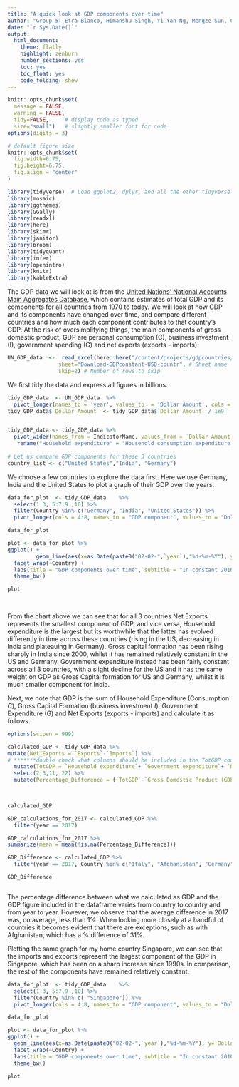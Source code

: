 ```yaml
---
title: "A quick look at GDP components over time"
author: "Group 5: Etra Bianco, Himanshu Singh, Yi Yan Ng, Mengze Sun, Christian Gonder, Vasu Dev Puri"
date: "`r Sys.Date()`"
output:
  html_document:
    theme: flatly
    highlight: zenburn
    number_sections: yes
    toc: yes
    toc_float: yes
    code_folding: show
---
```



```r
knitr::opts_chunk$set(
  message = FALSE, 
  warning = FALSE, 
  tidy=FALSE,     # display code as typed
  size="small")   # slightly smaller font for code
options(digits = 3)

# default figure size
knitr::opts_chunk$set(
  fig.width=6.75, 
  fig.height=6.75,
  fig.align = "center"
)
```


```r
library(tidyverse)  # Load ggplot2, dplyr, and all the other tidyverse packages
library(mosaic)
library(ggthemes)
library(GGally)
library(readxl)
library(here)
library(skimr)
library(janitor)
library(broom)
library(tidyquant)
library(infer)
library(openintro)
library(knitr)
library(kableExtra)
```


The GDP data we will look at is from the [United Nations' National Accounts Main Aggregates Database](https://unstats.un.org/unsd/snaama/Downloads), which contains estimates of total GDP and its components for all countries from 1970 to today. We will look at how GDP and its components have changed over time, and compare different countries and how much each component contributes to that country's GDP. At the risk of oversimplifying things, the main components of gross domestic product, GDP are personal consumption (C), business investment (I), government spending (G) and net exports (exports - imports). 


```r

UN_GDP_data  <-  read_excel(here::here("/content/projects/gdpcountries/data", "Download-GDPconstant-USD-countries.xls"), # Excel filename
                sheet="Download-GDPconstant-USD-countr", # Sheet name
                skip=2) # Number of rows to skip

```


We first tidy the data and express all figures in billions.

```r

tidy_GDP_data  <- UN_GDP_data  %>% 
  pivot_longer(names_to = 'year', values_to  = 'Dollar Amount', cols = -c('CountryID', 'Country', 'IndicatorName')) 
tidy_GDP_data$`Dollar Amount` <- tidy_GDP_data$`Dollar Amount` / 1e9


tidy_GDP_data <- tidy_GDP_data %>%
  pivot_wider(names_from = IndicatorName, values_from = `Dollar Amount`) %>%
   rename("Household expenditure" = "Household consumption expenditure (including Non-profit institutions serving households)", "Government expenditure" = "General government final consumption expenditure", "Exports" = "Exports of goods and services", "Imports" = "Imports of goods and services")
  
# Let us compare GDP components for these 3 countries
country_list <- c("United States","India", "Germany")
```


We choose a few countries to explore the data first. Here we use Germany, India and the United States to plot a graph of their GDP over the years.

```r

data_for_plot  <- tidy_GDP_data    %>% 
  select(1:3, 5:7,9 ,10) %>%
  filter(Country %in% c("Germany", "India", "United States")) %>%
  pivot_longer(cols = 4:8, names_to = "GDP component", values_to = "Dollar Amount")

data_for_plot

plot <- data_for_plot %>%
ggplot() + 
         geom_line(aes(x=as.Date(paste0("02-02-",`year`),"%d-%m-%Y"), y=`Dollar Amount`, color=`GDP component`)) + 
  facet_wrap(~Country) + 
  labs(title = "GDP components over time", subtitle = "In constant 2010 USD", color = "Components of GDP", x = "", y = "Billion US$") +
  theme_bw()

plot
         
  
```

From the chart above we can see that for all 3 countries Net Exports represents the smallest component of GDP, and vice versa, Household expenditure is the largest but its worthwhile that the latter has evolved differently in time across these countries (rising in the US, decreasing in India and plateauing in Germany). Gross capital formation has been rising sharply in India since 2000, whilst it has remained relatively constant in the US and Germany. Government expenditure instead has been fairly constant across all 3 countries, with a slight decline for the US and it has the same weight on GDP as Gross Capital formation for US and Germany, whilst it is much smaller component for India. 


Next, we note that GDP is the sum of Household Expenditure (Consumption *C*), Gross Capital Formation (business investment *I*), Government Expenditure (G) and Net Exports (exports - imports) and calculate it as follows. 
```r
options(scipen = 999)

calculated_GDP <- tidy_GDP_data %>%
mutate(Net_Exports = `Exports`-`Imports`) %>%
# *******double check what columns should be included in the TotGDP count column below**********
  mutate(TotGDP = `Household expenditure`+ `Government expenditure`+ `Net_Exports` + `Gross capital formation`) %>%
  select(2,3,11, 22) %>%
  mutate(Percentage_Difference = (`TotGDP`-`Gross Domestic Product (GDP)`)/`Gross Domestic Product (GDP)`*100)


  
calculated_GDP

GDP_calculations_for_2017 <- calculated_GDP %>%
  filter(year == 2017)

GDP_calculations_for_2017 %>%
summarize(mean = mean(!is.na(Percentage_Difference)))

GDP_Difference <- calculated_GDP %>%
  filter(year == 2017, Country %in% c("Italy", "Afghanistan", "Germany", "India","Mozambique"))

GDP_Difference 



```
The percentage difference between what we calculated as GDP and the GDP figure included in the dataframe varies from country to country and from year to year. However, we observe that the average difference in 2017 was, on average, less than 1%. When looking more closely at a handful of countries it becomes evident that there are exceptions, such as with Afghanistan, which has a % difference of 31%. 


Plotting the same graph for my home country Singapore, we can see that the imports and exports represent the largest component of the GDP in Singapore, which has been on a sharp increase since 1990s. In comparison, the rest of the components have remained relatively constant.
```r

data_for_plot  <- tidy_GDP_data    %>% 
  select(1:3, 5:7,9 ,10) %>%
  filter(Country %in% c( "Singapore")) %>%
  pivot_longer(cols = 4:8, names_to = "GDP component", values_to = "Dollar Amount")

data_for_plot

plot <- data_for_plot %>%
ggplot() + 
  geom_line(aes(x=as.Date(paste0("02-02-",`year`),"%d-%m-%Y"), y=`Dollar Amount`, color=`GDP component`)) + 
  facet_wrap(~Country) + 
  labs(title = "GDP components over time", subtitle = "In constant 2010 USD", color = "Components of GDP", x = "", y = "Billion US$") +
  theme_bw()

plot
         
  
```


